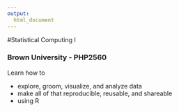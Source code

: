 ```yaml
---
output:
  html_document
---
```


#Statistical Computing I

### Brown University -  PHP2560

Learn how to

  * explore, groom, visualize, and analyze data
  * make all of that reproducible, reusable, and shareable
  * using R

